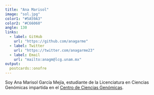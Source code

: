 ```yaml
---
title: "Ana Marisol"
image: "sol.jpg"
color1: "#5A59A3"
color2: "#C66060"
angle: 130
links:
  - label: GitHub
    url: "https://github.com/anagarme"
  - label: Twitter
    url: "https://twitter.com/anagarme23"
  - label: Email
    url: "mailto:anagm@lcg.unam.mx"
output:
  postcards::onofre
---
```

 Soy Ana Marisol García Mejía, estudiante de la Licenciatura en Ciencias Genómicas impartida en el [Centro de Ciencias Genómicas](https://www.ccg.unam.mx/). 

